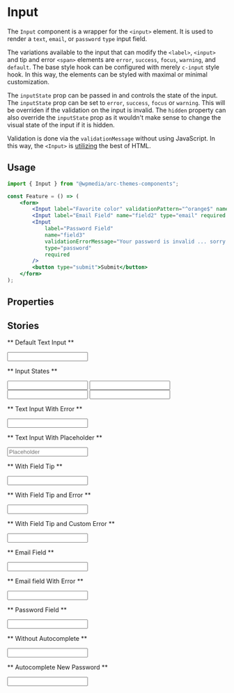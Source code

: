 

<Meta title="Components/Input" component={Input} />

# Input

The `Input` component is a wrapper for the `<input>` element. It is used to render a `text`, `email`, or `password` `type` input field.

The variations available to the input that can modify the `<label>`, `<input>` and tip and error `<span>` elements are `error`, `success`, `focus`, `warning`, and `default`. The base style hook can be configured with merely `c-input` style hook. In this way, the elements can be styled with maximal or minimal customization.

The `inputState` prop can be passed in and controls the state of the input. The `inputState` prop can be set to `error`, `success`, `focus` or `warning`. This will be overriden if the validation on the input is invalid. The `hidden` property can also override the `inputState` prop as it wouldn't make sense to change the visual state of the input if it is hidden.

Validation is done via the `validationMessage` without using JavaScript. In this way, the `<Input>` is [utilizing](https://developer.mozilla.org/en-US/docs/Web/HTML/Attributes/pattern) the best of HTML.

## Usage

```jsx
import { Input } from "@wpmedia/arc-themes-components";

const Feature = () => (
	<form>
		<Input label="Favorite color" validationPattern="^orange$" name="field1" />
		<Input label="Email Field" name="field2" type="email" required />
		<Input
			label="Password Field"
			name="field3"
			validationErrorMessage="Your password is invalid ... sorry."
			type="password"
			required
		/>
		<button type="submit">Submit</button>
	</form>
);
```

## Properties

<ArgsTable of={Input} />

## Stories

** Default Text Input **

<Canvas>
	<Story name="Default Text Input">
		<Input label="Plain Text Field" name="field1" />
	</Story>
</Canvas>

** Input States **

<Canvas>
	<Story name="Input States">
		<Input label="Plain Text Field" name="field1" />
		<Input label="Plain Text Field" name="field1" inputState="success" />
		<Input label="Plain Text Field" name="field1" inputState="warning" />
		<Input label="Plain Text Field" name="field1" inputState="error" />
	</Story>
</Canvas>

** Text Input With Error **

<Canvas>
	<Story name="Text Input With Error">
		<Input label="Plain Text Field" name="field3" required showDefaultError />
	</Story>
</Canvas>

** Text Input With Placeholder **

<Canvas>
	<Story name="Text Input With Placeholder">
		<Input label="Plain Text Field" name="field4" placeholder="Placeholder" />
	</Story>
</Canvas>

** With Field Tip **

<Canvas>
	<Story name="With Field Tip">
		<Input label="Plain Text Field" name="field5" tip="Enter some text." />
	</Story>
</Canvas>

** With Field Tip and Error **

<Canvas>
	<Story name="With Field Tip and Error">
		<Input
			label="Plain Text Field"
			name="field6"
			tip="Enter some text."
			required
			showDefaultError
		/>
	</Story>
</Canvas>

** With Field Tip and Custom Error **

<Canvas>
	<Story name="With Field Tip and Custom Error">
		<Input
			label="Plain Text Field"
			name="field7"
			tip="Enter some text."
			required
			showDefaultError
			validationErrorMessage="This is a custom error."
		/>
	</Story>
</Canvas>

** Email Field **

<Canvas>
	<Story name="Email Field">
		<Input
			defaultValue="my@valid.email"
			name="field8"
			type={FIELD_TYPES.EMAIL}
			label="Email Address"
		/>
	</Story>
</Canvas>

** Email field With Error **

<Canvas>
	<Story name="Email field With Error">
		<Input
			defaultValue="my?invalid.email"
			name="field9"
			showDefaultError
			type={FIELD_TYPES.EMAIL}
			label="Email Address"
		/>
	</Story>
</Canvas>

** Password Field **

<Canvas>
	<Story name="Password Field">
		<Input defaultValue="mypassword" name="field10" type={FIELD_TYPES.PASSWORD} label="Password" />
	</Story>
</Canvas>

** Without Autocomplete **

<Canvas>
	<Story name="Without Autocomplete">
		<Input
			defaultValue=""
			name="email"
			type={FIELD_TYPES.EMAIL}
			label="Email Address"
			autoComplete="off"
		/>
	</Story>
</Canvas>

** Autocomplete New Password **

<Canvas>
	<Story name="Autocomplete New Password">
		<Input
			defaultValue=""
			name="password-new-one"
			type={FIELD_TYPES.PASSWORD}
			label="Password"
			autoComplete="new-password"
		/>
	</Story>
</Canvas>
